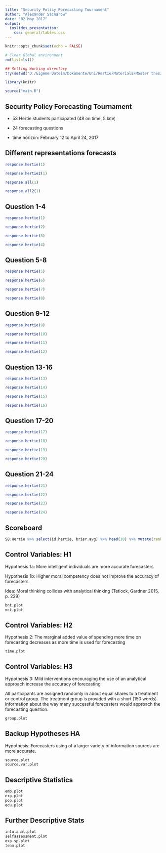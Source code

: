 ```yaml
---
title: "Security Policy Forecasting Tournament"
author: "Alexander Sacharow"
date: "02 May 2017"
output: 
  ioslides_presentation:
    css: general/tables.css
---
```


```r
knitr::opts_chunk$set(echo = FALSE)

# Clear Global environment
rm(list=ls())

## Setting Working directory
try(setwd("D:/Eigene Datein/Dokumente/Uni/Hertie/Materials/Master thesis/SecurityPolicyForecastingTournament"), silent = TRUE)

library(knitr)

source("main.R")
```

## Security Policy Forecasting Tournament

- 53 Hertie students participated
(48 on time, 5 late)

- 24 forecasting questions 

- time horizon: February 12 to April 24, 2017


## Different representations forecasts
```r
response.hertie(1)

response.hertie2(1)
```

```r
response.all(1)

response.all2(1)
```

## Question 1-4

```r
response.hertie(1)

response.hertie(2)
```

```r
response.hertie(3)

response.hertie(4)
```

## Question 5-8

```r
response.hertie(5)

response.hertie(6)
```

```r
response.hertie(7)

response.hertie(8)
```

## Question 9-12

```r
response.hertie(9)

response.hertie(10)
```

```r
response.hertie(11)

response.hertie(12)
```

## Question 13-16

```r
response.hertie(13)

response.hertie(14)
```

```r
response.hertie(15)

response.hertie(16)
```

## Question 17-20

```r
response.hertie(17)

response.hertie(18)
```

```r
response.hertie(19)

response.hertie(20)
```

## Question 21-24

```r
response.hertie(21)

response.hertie(22)
```

```r
response.hertie(23)

response.hertie(24)
```

## Scoreboard

```r
SB.Hertie %>% select(id.hertie, brier.avg) %>% head(10) %>% mutate(rank = row_number()) %>% kable(format = "html")

```

## Control Variables: H1

Hypothesis 1a: More intelligent individuals are more accurate forecasters 

Hypothesis 1b: Higher moral competency does not improve the accuracy of forecasters

Idea: Moral thinking collides with analytical thinking (Tetlock, Gardner 2015, p. 229)

```r
bnt.plot
mct.plot
```


## Control Variables: H2

Hypothesis 2: The marginal added value of spending more time on forecasting decreases as more time is used for forecasting

```r
time.plot
```

## Control Variables: H3

Hypothesis 3:	Mild interventions encouraging the use of an analytical approach increase the accuracy of forecasting

All participants are assigned randomly in about equal shares to a treatment or control group. The treatment group is provided with a short (150 words) information about the way many successful forecasters would approach the forecasting question. 

```r
group.plot
```

## Backup Hypotheses HA

Hypothesis: Forecasters using of a larger variety of information sources are more accurate.

```r
source.plot
source.var.plot
```

## Descriptive Statistics

```r
emp.plot
exp.plot
pop.plot
edu.plot
```

## Further Descriptive Stats

```r
intu.anal.plot
selfassessment.plot
exp.sp.plot 
team.plot
```
